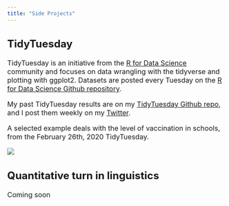 ```yaml
---
title: "Side Projects"
---
```


<font size = 3>

## TidyTuesday
TidyTuesday is an initiative from the [R for Data Science](https://r4ds.had.co.nz) community and focuses on data wrangling with the tidyverse and plotting with ggplot2. Datasets are posted every Tuesday on the [R for Data Science Github repository](https://github.com/rfordatascience/tidytuesday).

My past TidyTuesday results are on my [TidyTuesday Github repo](https://github.com/kyla-mcconnell/tidy-tuesday), and I post them weekly on my [Twitter](https://twitter.com/McconnellKyla).

A selected example deals with the level of vaccination in schools, from the February 26th, 2020 TidyTuesday.

![](img_side_projects/TidyTues_ex.png)

## Quantitative turn in linguistics
Coming soon



</font>